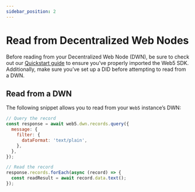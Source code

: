 ```yaml
---
sidebar_position: 2
---
```


# Read from Decentralized Web Nodes

Before reading from your Decentralized Web Node (DWN), be sure to check out our [Quickstart guide](../../quickstart) to ensure you’ve properly imported the Web5 SDK. Additionally, make sure you’ve set up a DID before attempting to read from a DWN.

## Read from a DWN

The following snippet allows you to read from your `Web5` instance’s DWN:

```jsx
// Query the record
const response = await web5.dwn.records.query({
  message: {
    filter: {
      dataFormat: 'text/plain',
    },
  },
});

// Read the record
response.records.forEach(async (record) => {
  const readResult = await record.data.text();
});
```
